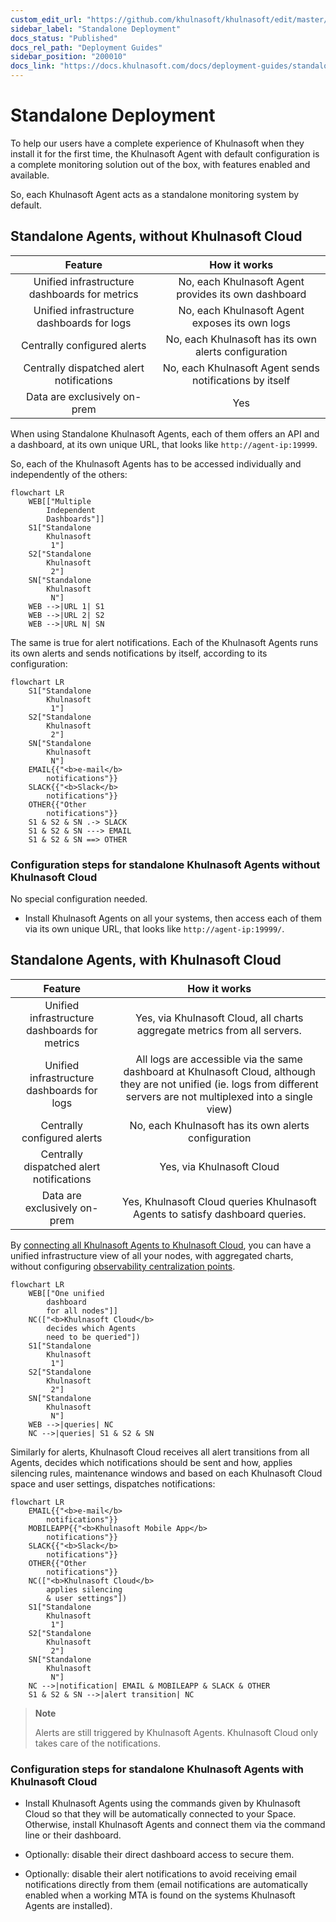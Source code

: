 ```yaml
---
custom_edit_url: "https://github.com/khulnasoft/khulnasoft/edit/master/docs/deployment-guides/standalone-deployment.md"
sidebar_label: "Standalone Deployment"
docs_status: "Published"
docs_rel_path: "Deployment Guides"
sidebar_position: "200010"
docs_link: "https://docs.khulnasoft.com/docs/deployment-guides/standalone-deployment"
---
```


# Standalone Deployment

To help our users have a complete experience of Khulnasoft when they install it for the first time, the Khulnasoft Agent with default configuration is a complete monitoring solution out of the box, with features enabled and available.

So, each Khulnasoft Agent acts as a standalone monitoring system by default.

## Standalone Agents, without Khulnasoft Cloud

|                    Feature                    |                     How it works                     |
|:---------------------------------------------:|:----------------------------------------------------:|
| Unified infrastructure dashboards for metrics |  No, each Khulnasoft Agent provides its own dashboard   |
|  Unified infrastructure dashboards for logs   |     No, each Khulnasoft Agent exposes its own logs      |
|          Centrally configured alerts          |  No, each Khulnasoft has its own alerts configuration   |
|   Centrally dispatched alert notifications    | No, each Khulnasoft Agent sends notifications by itself |
|         Data are exclusively on-prem          |                         Yes                          |

When using Standalone Khulnasoft Agents, each of them offers an API and a dashboard, at its own unique URL, that looks like `http://agent-ip:19999`.

So, each of the Khulnasoft Agents has to be accessed individually and independently of the others:

```mermaid
flowchart LR
    WEB[["Multiple
        Independent
        Dashboards"]]
    S1["Standalone
        Khulnasoft
         1"]
    S2["Standalone
        Khulnasoft
         2"]
    SN["Standalone
        Khulnasoft
         N"]
    WEB -->|URL 1| S1
    WEB -->|URL 2| S2
    WEB -->|URL N| SN
```

The same is true for alert notifications. Each of the Khulnasoft Agents runs its own alerts and sends notifications by itself, according to its configuration:

```mermaid
flowchart LR
    S1["Standalone
        Khulnasoft
         1"]
    S2["Standalone
        Khulnasoft
         2"]
    SN["Standalone
        Khulnasoft
         N"]
    EMAIL{{"<b>e-mail</b>
        notifications"}}
    SLACK{{"<b>Slack</b>
        notifications"}}
    OTHER{{"Other
        notifications"}}
    S1 & S2 & SN .-> SLACK
    S1 & S2 & SN ---> EMAIL
    S1 & S2 & SN ==> OTHER
```

### Configuration steps for standalone Khulnasoft Agents without Khulnasoft Cloud

No special configuration needed.

- Install Khulnasoft Agents on all your systems, then access each of them via its own unique URL, that looks like `http://agent-ip:19999/`.

## Standalone Agents, with Khulnasoft Cloud

|                    Feature                    |                                                                              How it works                                                                               |
|:---------------------------------------------:|:-----------------------------------------------------------------------------------------------------------------------------------------------------------------------:|
| Unified infrastructure dashboards for metrics |                                                 Yes, via Khulnasoft Cloud, all charts aggregate metrics from all servers.                                                  |
|  Unified infrastructure dashboards for logs   | All logs are accessible via the same dashboard at Khulnasoft Cloud, although they are not unified (ie. logs from different servers are not multiplexed into a single view) |
|          Centrally configured alerts          |                                                            No, each Khulnasoft has its own alerts configuration                                                            |
|   Centrally dispatched alert notifications    |                                                                         Yes, via Khulnasoft Cloud                                                                          |
|         Data are exclusively on-prem          |                                                 Yes, Khulnasoft Cloud queries Khulnasoft Agents to satisfy dashboard queries.                                                 |

By [connecting all Khulnasoft Agents to Khulnasoft Cloud](/docs/khulnasoft-cloud/connect-agent-to-cloud), you can have a unified infrastructure view of all your nodes, with aggregated charts, without configuring [observability centralization points](/docs/observability-centralization-points).

```mermaid
flowchart LR
    WEB[["One unified
        dashboard
        for all nodes"]]
    NC(["<b>Khulnasoft Cloud</b>
        decides which Agents
        need to be queried"])
    S1["Standalone
        Khulnasoft
         1"]
    S2["Standalone
        Khulnasoft
         2"]
    SN["Standalone
        Khulnasoft
         N"]
    WEB -->|queries| NC
    NC -->|queries| S1 & S2 & SN
```

Similarly for alerts, Khulnasoft Cloud receives all alert transitions from all Agents, decides which notifications should be sent and how, applies silencing rules, maintenance windows and based on each Khulnasoft Cloud space and user settings, dispatches notifications:

```mermaid
flowchart LR
    EMAIL{{"<b>e-mail</b>
        notifications"}}
    MOBILEAPP{{"<b>Khulnasoft Mobile App</b>
        notifications"}}
    SLACK{{"<b>Slack</b>
        notifications"}}
    OTHER{{"Other
        notifications"}}
    NC(["<b>Khulnasoft Cloud</b>
        applies silencing
        & user settings"])
    S1["Standalone
        Khulnasoft
         1"]
    S2["Standalone
        Khulnasoft
         2"]
    SN["Standalone
        Khulnasoft
         N"]
    NC -->|notification| EMAIL & MOBILEAPP & SLACK & OTHER
    S1 & S2 & SN -->|alert transition| NC
```

> **Note**
>
> Alerts are still triggered by Khulnasoft Agents. Khulnasoft Cloud only takes care of the notifications.

### Configuration steps for standalone Khulnasoft Agents with Khulnasoft Cloud

- Install Khulnasoft Agents using the commands given by Khulnasoft Cloud so that they will be automatically connected to your Space. Otherwise, install Khulnasoft Agents and connect them via the command line or their dashboard.

- Optionally: disable their direct dashboard access to secure them.

- Optionally: disable their alert notifications to avoid receiving email notifications directly from them (email notifications are automatically enabled when a working MTA is found on the systems Khulnasoft Agents are installed).
